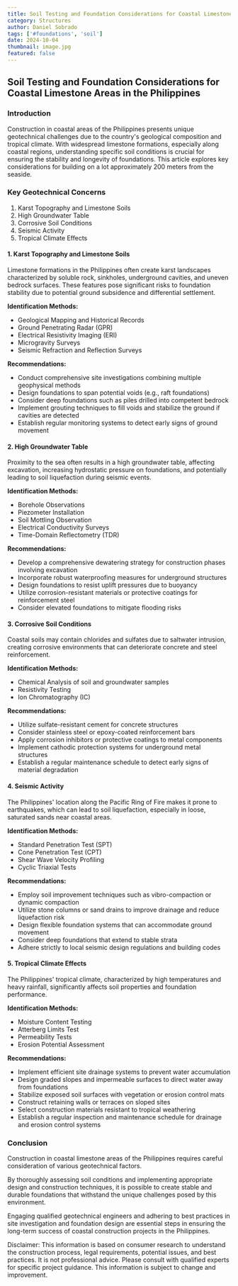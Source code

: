 ```yaml
---
title: Soil Testing and Foundation Considerations for Coastal Limestone Areas in the Philippines
category: Structures
author: Daniel Sobrado
tags: ['#foundations', 'soil']
date: 2024-10-04
thumbnail: image.jpg
featured: false
---
```


## Soil Testing and Foundation Considerations for Coastal Limestone Areas in the Philippines

### Introduction

Construction in coastal areas of the Philippines presents unique geotechnical challenges due to the country's geological composition and tropical climate. With widespread limestone formations, especially along coastal regions, understanding specific soil conditions is crucial for ensuring the stability and longevity of foundations. This article explores key considerations for building on a lot approximately 200 meters from the seaside.

### Key Geotechnical Concerns

1. Karst Topography and Limestone Soils
2. High Groundwater Table
3. Corrosive Soil Conditions
4. Seismic Activity
5. Tropical Climate Effects

#### 1. Karst Topography and Limestone Soils

Limestone formations in the Philippines often create karst landscapes characterized by soluble rock, sinkholes, underground cavities, and uneven bedrock surfaces. These features pose significant risks to foundation stability due to potential ground subsidence and differential settlement.

**Identification Methods:**
- Geological Mapping and Historical Records
- Ground Penetrating Radar (GPR)
- Electrical Resistivity Imaging (ERI)
- Microgravity Surveys
- Seismic Refraction and Reflection Surveys

**Recommendations:**
- Conduct comprehensive site investigations combining multiple geophysical methods
- Design foundations to span potential voids (e.g., raft foundations)
- Consider deep foundations such as piles drilled into competent bedrock
- Implement grouting techniques to fill voids and stabilize the ground if cavities are detected
- Establish regular monitoring systems to detect early signs of ground movement

#### 2. High Groundwater Table

Proximity to the sea often results in a high groundwater table, affecting excavation, increasing hydrostatic pressure on foundations, and potentially leading to soil liquefaction during seismic events.

**Identification Methods:**
- Borehole Observations
- Piezometer Installation
- Soil Mottling Observation
- Electrical Conductivity Surveys
- Time-Domain Reflectometry (TDR)

**Recommendations:**
- Develop a comprehensive dewatering strategy for construction phases involving excavation
- Incorporate robust waterproofing measures for underground structures
- Design foundations to resist uplift pressures due to buoyancy
- Utilize corrosion-resistant materials or protective coatings for reinforcement steel
- Consider elevated foundations to mitigate flooding risks

#### 3. Corrosive Soil Conditions

Coastal soils may contain chlorides and sulfates due to saltwater intrusion, creating corrosive environments that can deteriorate concrete and steel reinforcement.

**Identification Methods:**
- Chemical Analysis of soil and groundwater samples
- Resistivity Testing
- Ion Chromatography (IC)

**Recommendations:**
- Utilize sulfate-resistant cement for concrete structures
- Consider stainless steel or epoxy-coated reinforcement bars
- Apply corrosion inhibitors or protective coatings to metal components
- Implement cathodic protection systems for underground metal structures
- Establish a regular maintenance schedule to detect early signs of material degradation

#### 4. Seismic Activity

The Philippines' location along the Pacific Ring of Fire makes it prone to earthquakes, which can lead to soil liquefaction, especially in loose, saturated sands near coastal areas.

**Identification Methods:**
- Standard Penetration Test (SPT)
- Cone Penetration Test (CPT)
- Shear Wave Velocity Profiling
- Cyclic Triaxial Tests

**Recommendations:**
- Employ soil improvement techniques such as vibro-compaction or dynamic compaction
- Utilize stone columns or sand drains to improve drainage and reduce liquefaction risk
- Design flexible foundation systems that can accommodate ground movement
- Consider deep foundations that extend to stable strata
- Adhere strictly to local seismic design regulations and building codes

#### 5. Tropical Climate Effects

The Philippines' tropical climate, characterized by high temperatures and heavy rainfall, significantly affects soil properties and foundation performance.

**Identification Methods:**
- Moisture Content Testing
- Atterberg Limits Test
- Permeability Tests
- Erosion Potential Assessment

**Recommendations:**
- Implement efficient site drainage systems to prevent water accumulation
- Design graded slopes and impermeable surfaces to direct water away from foundations
- Stabilize exposed soil surfaces with vegetation or erosion control mats
- Construct retaining walls or terraces on sloped sites
- Select construction materials resistant to tropical weathering
- Establish a regular inspection and maintenance schedule for drainage and erosion control systems

### Conclusion

Construction in coastal limestone areas of the Philippines requires careful consideration of various geotechnical factors. 

By thoroughly assessing soil conditions and implementing appropriate design and construction techniques, it is possible to create stable and durable foundations that withstand the unique challenges posed by this environment. 

Engaging qualified geotechnical engineers and adhering to best practices in site investigation and foundation design are essential steps in ensuring the long-term success of coastal construction projects in the Philippines.

Disclaimer: This information is based on consumer research to understand the construction process, legal requirements, potential issues, and best practices. It is not professional advice. Please consult with qualified experts for specific project guidance. This information is subject to change and improvement.